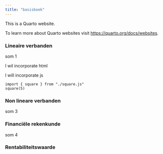```yaml
---
title: "basisboek"
---
```


This is a Quarto website.

To learn more about Quarto websites visit <https://quarto.org/docs/websites>.

### Lineaire verbanden

som 1


I wil incorporate html


I will incorporate js

```ojs
import { square } from "./square.js"
square(5)
```


### Non lineare verbanden

som 3

### Financiële rekenkunde

som 4

### Rentabiliteitswaarde
